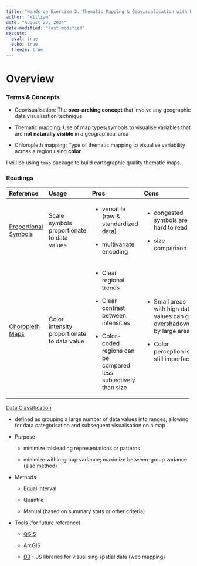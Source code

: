 ```yaml
---
title: "Hands-on Exercise 2: Thematic Mapping & Geovisualisation with R"
author: "William"
date: "August 23, 2024"
date-modified: "last-modified"
execute: 
  eval: true
  echo: true
  freeze: true
---
```


# Overview

### Terms & Concepts

-   Geovisualisation: The **over-arching concept** that involve any geographic data visualisation technique

-   Thematic mapping: Use of map types/symbols to visualise variables that are **not naturally visible** in a geographical area

-   Chloropleth mapping: Type of thematic mapping to visualise variability across a region using **color**

I will be using `tmap` package to build cartographic quality thematic maps.

### Readings

+----------------------------------------------------------------------------------------------------------------+---------------------------------------------+---------------------------------------------------------------------+---------------------------------------------------------------------------+--------------------------------------------------------------------+----------------+
| Reference                                                                                                      | Usage                                       | Pros                                                                | Cons                                                                      | Applications                                                       | Notes          |
+:===============================================================================================================+:============================================+:====================================================================+:==========================================================================+:===================================================================+:===============+
| [Proportional Symbols](https://www.axismaps.com/guide/univariate/proportional-symbols/ "Proportional Symbols") | Scale symbols proportionate to data values  | -   versatile (raw & standardized data)                             | -   congested symbols are hard to read                                    | -   numerical data                                                 | -   congestion |
|                                                                                                                |                                             |                                                                     |                                                                           |                                                                    |                |
|                                                                                                                |                                             | -   multivariate encoding                                           | -   size comparison                                                       | -   order categorical data (rating level)                          | -   complexity |
+----------------------------------------------------------------------------------------------------------------+---------------------------------------------+---------------------------------------------------------------------+---------------------------------------------------------------------------+--------------------------------------------------------------------+----------------+
| [Choropleth Maps](Choropleth%20Maps)                                                                           | Color intensity proportionate to data value | -   Clear regional trends                                           | -   Small areas with high data values can get overshadowed by large areas | -   %s, rates, pop. density, ...                                   | -   Area bias  |
|                                                                                                                |                                             |                                                                     |                                                                           |                                                                    |                |
|                                                                                                                |                                             | -   Clear contrast between intensities                              | -   Color perception is still imperfect                                   | -   data **aggregated over a geographic area** (enumeration units) |                |
|                                                                                                                |                                             |                                                                     |                                                                           |                                                                    |                |
|                                                                                                                |                                             | -   Color-coded regions can be compared less subjectively than size |                                                                           |                                                                    |                |
+----------------------------------------------------------------------------------------------------------------+---------------------------------------------+---------------------------------------------------------------------+---------------------------------------------------------------------------+--------------------------------------------------------------------+----------------+

[Data Classification](https://www.axismaps.com/guide/data/data-classification/ "The Basics of Data Classification")

-   defined as grouping a large number of data values into ranges, allowing for data categorisation and subsequent visualisation on a map

-   Purpose

    -   minimize misleading representations or patterns

    -   minimize within-group variance; maximize between-group variance (also method)

-   Methods

    -   Equal interval

    -   Quantile

    -   Manual (based on summary stats or other criteria)

-   Tools (for future reference)

    -   [QGIS](https://www.qgis.org/)

    -   ArcGIS

    -   [D3](https://d3js.org/getting-started) - JS libraries for visualising spatial data (web mapping)
